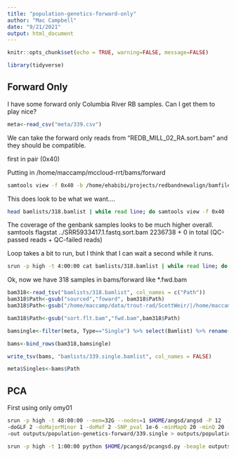 ```yaml
---
title: "population-genetics-forward-only"
author: "Mac Campbell"
date: "9/21/2021"
output: html_document
---
```


```r
knitr::opts_chunk$set(echo = TRUE, warning=FALSE, message=FALSE)
```

```r
library(tidyverse)
```

## Forward Only

I have some forward only Columbia River RB samples. Can I get them to play nice?

```r
meta<-read_csv("meta/339.csv")
```

We can take the forward only reads from "REDB_MILL_02_RA.sort.bam" and they should be compatible.

  first in pair (0x40)    

Putting in /home/maccamp/mccloud-rrt/bams/forward    

```sh
samtools view -f 0x40 -b /home/ehabibi/projects/redbandnewalign/bamfiles2/REDB_MILL_02_RA.sort.bam > REDB_MILL_02_RA.fwd.bam
```

This does look to be what we want.... 

```sh
head bamlists/318.bamlist | while read line; do samtools view -f 0x40 -b $line > bams/forward/`basename $line .sort.flt.bam`.fwd.bam ; done;
```

The coverage of the genbank samples looks to be much higher overall.
samtools flagstat ../SRR5933417.1.fastq.sort.bam
2236738 + 0 in total (QC-passed reads + QC-failed reads)

Loop takes a bit to run, but I think that I can wait a second while it runs.

```sh
srun -p high -t 4:00:00 cat bamlists/318.bamlist | while read line; do samtools view -f 0x40 -b $line > bams/forward/`basename $line .sort.flt.bam`.fwd.bam ; done;
```

Ok, now we have 318 samples in bams/forward like *.fwd.bam

```r
bam318<-read_tsv("bamlists/318.bamlist", col_names = c("Path"))
bam318$Path<-gsub("sourced","foward", bam318$Path)
bam318$Path<-gsub("/home/maccamp/data/trout-rad/ScottWeir/|/home/maccamp/data/trout-rad/BigCk|/home/maccamp/data/elwha/|/home/maccamp/data/trout-rad/Matilija/|/home/maccamp/data/trout-rad/WFSanGabriel/|/home/maccamp/data/trout-rad/WFSanLuis/", "bams/forward/",bam318$Path)

bam318$Path<-gsub("sort.flt.bam","fwd.bam",bam318$Path)

bamsingle<-filter(meta, Type=="Single") %>% select(Bamlist) %>% rename(Path=Bamlist)

bams<-bind_rows(bam318,bamsingle)

write_tsv(bams, "bamlists/339.single.bamlist", col_names = FALSE)
```

```r
meta$Singles<-bams$Path
```


## PCA

First using only omy01

```sh
srun -p high -t 48:00:00 --mem=32G --nodes=1 $HOME/angsd/angsd -P 12  -bam bamlists/339.single.bamlist -minInd 305 -GL 1 -ref genome/omyV6Chr.fasta \
-doGLF 2 -doMajorMinor 1 -doMaf 2 -SNP_pval 1e-6 -minMapQ 20 -minQ 20 -r omy01: \
-out outputs/population-genetics-forward/339.single > outputs/population-genetics-forward/beagle.out 2> outputs/population-genetics-forward/beagle.err &

srun -p high -t 1:00:00 python $HOME/pcangsd/pcangsd.py -beagle outputs/population-genetics-forward/339.single.beagle.gz -o outputs/population-genetics-forward/339.single -threads 10
```



